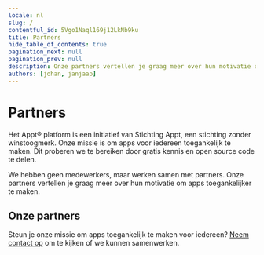 ```yaml
---
locale: nl
slug: /
contentful_id: 5Vgo1Naql169j12LkNb9ku
title: Partners
hide_table_of_contents: true
pagination_next: null
pagination_prev: null
description: Onze partners vertellen je graag meer over hun motivatie om apps toegankelijker te maken.
authors: [johan, janjaap]
---
```


# Partners

Het Appt® platform is een initiatief van Stichting Appt, een stichting zonder winstoogmerk. Onze missie is om apps voor iedereen toegankelijk te maken. Dit proberen we te bereiken door gratis kennis en open source code te delen.

We hebben geen medewerkers, maar werken samen met partners. Onze partners vertellen je graag meer over hun motivatie om apps toegankelijker te maken.

## Onze partners

<LinkList title="Partners link list" isHighlighted={true}>
  <LinkListItem url="/nl/partners/abra" title="Lees meer over Abra" pageTitle="Abra" shortDescription="Abra bouwt software en geeft advies om digitale toegankelijkheid voor iedereen begrijpelijk te maken." icon="/img/light/Abra icon (black).svg" darkIcon="/img/dark/Abra icon (white).svg" iconAlt="Abra icon in black colors"/>
  <LinkListItem url="/nl/partners/q42" title="Lees meer over Q42" pageTitle="Q42" shortDescription="Digital product studio Q42 is mede-initiator van Appt.org en maakt de library voor het meten van toegankelijkheidsfuncties in apps." icon="/img/light/q42-logo-black.png" darkIcon="/img/dark/q42-logo-white.png" iconAlt="q42-logo-black"/>
</LinkList>

Steun je onze missie om apps toegankelijk te maken voor iedereen? [Neem contact op](mailto:info@appt.org) om te kijken of we kunnen samenwerken.